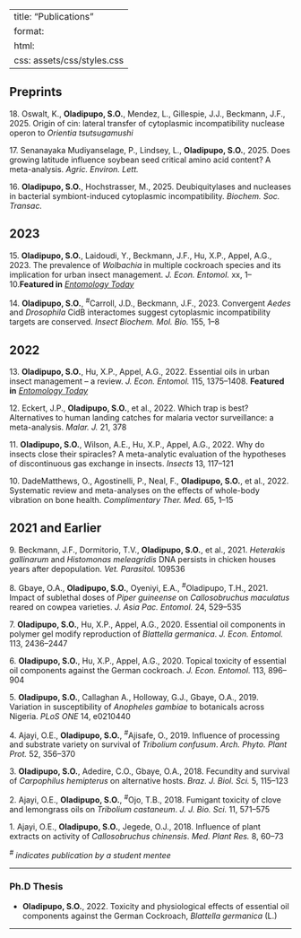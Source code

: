 
---
title: "Publications"
format:
  html:
    css: assets/css/styles.css
---


## Preprints

<span class="pub-number">18.</span> Oswalt, K., **Oladipupo, S.O.**, Mendez, L., Gillespie, J.J., Beckmann, J.F., 2025. Origin of cin: lateral transfer of cytoplasmic incompatibility nuclease operon to *Orientia tsutsugamushi*

<span class="pub-number">17.</span> Senanayaka Mudiyanselage, P., Lindsey, L., **Oladipupo, S.O.**, 2025. Does growing latitude influence soybean seed critical amino acid content? A meta-analysis. _Agric. Environ. Lett._

<span class="pub-number">16.</span> **Oladipupo, S.O.**, Hochstrasser, M., 2025. Deubiquitylases and nucleases in bacterial symbiont-induced cytoplasmic incompatibility. _Biochem. Soc. Transac._

## 2023

<span class="pub-number">15.</span> **Oladipupo, S.O.**, Laidoudi, Y., Beckmann, J.F., Hu, X.P., Appel, A.G., 2023. The prevalence of *Wolbachia* in multiple cockroach species and its implication for urban insect management. _J. Econ. Entomol._ xx, 1–10.**Featured in** *[Entomology Today](https://entomologytoday.org/2023/06/15/wolbachia-cockroaches-new-paradigm-urban-pest-management/)*

<span class="pub-number">14.</span> **Oladipupo, S.O.**, <sup>#</sup>Carroll, J.D., Beckmann, J.F., 2023. Convergent _Aedes_ and _Drosophila_ CidB interactomes suggest cytoplasmic incompatibility targets are conserved. _Insect Biochem. Mol. Bio._ 155, 1–8

## 2022

<span class="pub-number">13.</span> **Oladipupo, S.O.**, Hu, X.P., Appel, A.G., 2022. Essential oils in urban insect management – a review. _J. Econ. Entomol._ 115, 1375–1408. **Featured in** *[Entomology Today](https://entomologytoday.org/2022/07/14/essential-oils-untapped-resource-managing-urban-insect-pests/)*

<span class="pub-number">12.</span> Eckert, J.P., **Oladipupo, S.O.**, et al., 2022. Which trap is best? Alternatives to human landing catches for malaria vector surveillance: a meta-analysis. _Malar. J._ 21, 378

<span class="pub-number">11.</span> **Oladipupo, S.O.**, Wilson, A.E., Hu, X.P., Appel, A.G., 2022. Why do insects close their spiracles? A meta-analytic evaluation of the hypotheses of discontinuous gas exchange in insects. _Insects_ 13, 117–121

<span class="pub-number">10.</span> DadeMatthews, O., Agostinelli, P., Neal, F., **Oladipupo, S.O.**, et al., 2022. Systematic review and meta-analyses on the effects of whole-body vibration on bone health. _Complimentary Ther. Med._ 65, 1–15

## 2021 and Earlier

<span class="pub-number">9.</span> Beckmann, J.F., Dormitorio, T.V., **Oladipupo, S.O.**, et al., 2021. *Heterakis gallinarum* and *Histomonas meleagridis* DNA persists in chicken houses years after depopulation. _Vet. Parasitol._ 109536

<span class="pub-number">8.</span> Gbaye, O.A., **Oladipupo, S.O.**, Oyeniyi, E.A., <sup>#</sup>Oladipupo, T.H., 2021. Impact of sublethal doses of *Piper guineense* on *Callosobruchus maculatus* reared on cowpea varieties. _J. Asia Pac. Entomol._ 24, 529–535

<span class="pub-number">7.</span> **Oladipupo, S.O.**, Hu, X.P., Appel, A.G., 2020. Essential oil components in polymer gel modify reproduction of *Blattella germanica*. _J. Econ. Entomol._ 113, 2436–2447

<span class="pub-number">6.</span> **Oladipupo, S.O.**, Hu, X.P., Appel, A.G., 2020. Topical toxicity of essential oil components against the German cockroach. _J. Econ. Entomol._ 113, 896–904

<span class="pub-number">5.</span> **Oladipupo, S.O.**, Callaghan A., Holloway, G.J., Gbaye, O.A., 2019. Variation in susceptibility of *Anopheles gambiae* to botanicals across Nigeria. _PLoS ONE_ 14, e0210440

<span class="pub-number">4.</span> Ajayi, O.E., **Oladipupo, S.O.**, <sup>#</sup>Ajisafe, O., 2019. Influence of processing and substrate variety on survival of *Tribolium confusum*. _Arch. Phyto. Plant Prot._ 52, 356–370

<span class="pub-number">3.</span> **Oladipupo, S.O.**, Adedire, C.O., Gbaye, O.A., 2018. Fecundity and survival of *Carpophilus hemipterus* on alternative hosts. _Braz. J. Biol. Sci._ 5, 115–123

<span class="pub-number">2.</span> Ajayi, O.E., **Oladipupo, S.O.**, <sup>#</sup>Ojo, T.B., 2018. Fumigant toxicity of clove and lemongrass oils on *Tribolium castaneum*. _J. J. Bio. Sci._ 11, 571–575

<span class="pub-number">1.</span> Ajayi, O.E., **Oladipupo, S.O.**, Jegede, O.J., 2018. Influence of plant extracts on activity of *Callosobruchus chinensis*. _Med. Plant Res._ 8, 60–73

_<sup>#</sup> indicates publication by a student mentee_

---

### Ph.D Thesis
- **Oladipupo, S.O.**, 2022. Toxicity and physiological effects of essential oil components against the German Cockroach, *Blattella germanica* (L.)

---
